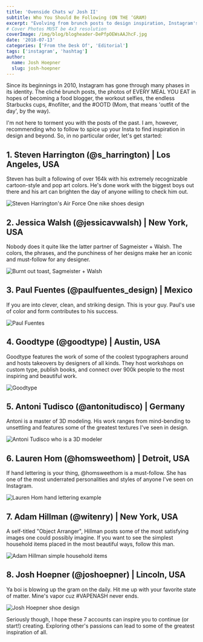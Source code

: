 ```yaml
---
title: 'Ovenside Chats w/ Josh II'
subtitle: Who You Should Be Following (ON THE ‘GRAM)
excerpt: "Evolving from brunch posts to design inspiration, Instagram's journey reflects diverse trends. Discover engaging accounts for creative inspiration and more."
# Cover Photos MUST be 4x3 resolution
coverImage: /img/blog/blogheader-DePfpOEWsAAJhcF.jpg
date: '2018-07-13'
categories: ['From the Desk Of', 'Editorial']
tags: ['instagram', 'hashtag']
author:
  name: Josh Hoepner
  slug: josh-hoepner
---
```


Since its beginnings in 2010, Instagram has gone through many phases in its identity. The cliché brunch posts, the photos of EVERY MEAL YOU EAT in hopes of becoming a food blogger, the workout selfies, the endless Starbucks cups, #nofilter, and the #OOTD (Mom, that means 'outfit of the day', by the way).

I'm not here to torment you with the posts of the past. I am, however, recommending who to follow to spice up your Insta to find inspiration in design and beyond. So, in no particular order, let's get started:

## 1. Steven Harrington (@s_harrington) | Los Angeles, USA

Steven has built a following of over 164k with his extremely recognizable cartoon-style and pop art colors. He's done work with the biggest boys out there and his art can brighten the day of anyone willing to check him out.

![Steven Harrington's Air Force One nike shoes design](https://cdn.pixelbakery.com/img/blog/Harrington5.jpg)

## 2. Jessica Walsh (@jessicavwalsh) | New York, USA

Nobody does it quite like the latter partner of Sagmeister + Walsh. The colors, the phrases, and the punchiness of her designs make her an iconic and must-follow for any designer.

![Burnt out toast, Sagmeister + Walsh](https://cdn.pixelbakery.com/img/blog/Jess123840890_3252019318259734_2038933262115035136_n.jpg)

## 3. Paul Fuentes (@paulfuentes_design) | Mexico

If you are into clever, clean, and striking design. This is your guy. Paul's use of color and form contributes to his success.

![Paul Fuentes](https://cdn.pixelbakery.com/img/blog/d60b14d7581b8349ccff4e30bd3d3c68-tape-art-everyday-objects.jpg)

## 4. Goodtype (@goodtype) | Austin, USA

Goodtype features the work of some of the coolest typographers around and hosts takeovers by designers of all kinds. They host workshops on custom type, publish books, and connect over 900k people to the most inspiring and beautiful work.

![Goodtype](https://cdn.pixelbakery.com/img/blog/DZdmmC3VAAADnRM.jpg)

## 5. Antoni Tudisco (@antonitudisco) | Germany

Antoni is a master of 3D modeling. His work ranges from mind-bending to unsettling and features some of the greatest textures I've seen in design.

![Antoni Tudisco who is a 3D modeler](https://cdn.pixelbakery.com/img/blog/DePfpOEWsAAJhcF.jpg)

## 6. Lauren Hom (@homsweethom) | Detroit, USA

If hand lettering is your thing, @homsweethom is a must-follow. She has one of the most underrated personalities and styles of anyone I've seen on Instagram.

![Lauren Hom hand lettering example](https://cdn.pixelbakery.com/img/blog/lettering-lauren-hom-12.jpg)

## 7. Adam Hillman (@witenry) | New York, USA

A self-titled "Object Arranger", Hillman posts some of the most satisfying images one could possibly imagine. If you want to see the simplest household items placed in the most beautiful ways, follow this man.

![Adam Hillman simple household items](https://cdn.pixelbakery.com/img/blog/209559114_495734801687947_2926388170884169095_n.jpg)

## 8. Josh Hoepner (@joshoepner) | Lincoln, USA

Ya boi is blowing up the gram on the daily. Hit me up with your favorite state of matter. Mine's vapor cuz #VAPENASH never ends.

![Josh Hoepner shoe design](https://cdn.pixelbakery.com/img/blog/nike-react-01-1024x1024.jpg)

Seriously though, I hope these 7 accounts can inspire you to continue (or start!) creating. Exploring other's passions can lead to some of the greatest inspiration of all.
